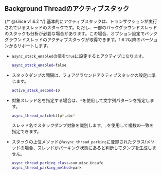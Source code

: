 ## Background Threadのアクティブスタック

{/* @since v1.6.2 */}
基本的にアクティブスタックは、トランザクションが実行されているスレッドのスタックです。ただし、一部のバックグラウンドスレッドのスタックも分析が必要な場合があります。この場合、オプション設定でバックグラウンドスレッドのアクティブスタックが取得できます。1.6.2以降のバージョンからサポートします。

- `async_stack_enabled`の値を`true`に設定するとアクティブになります。

  ```bash
  async_stack_enabled=false
  ```

- スタックダンプの間隔は、フォアグラウンドアクティブスタックの設定に準じます。

  ```bash
  active_stack_second=10
  ```

- 対象スレッド名を指定する場合は、`*`を使用して文字列パターンを指定します。 

  ```bash
  async_thread_match=http*,abc*
  ```

    スレッド名でスタックダンプ対象を識別します。`,`を使用して複数の一致を指定できます。

- スタックの上位メソッドが`async_thread_parking`に登録されたクラス/メソッドの場合、スレッドがパーキング状態にあると判断してダンプを生成しません。

  ```bash
  async_thread_parking_class=sun.misc.Unsafe
  async_thread_parking_method=park
  ```
